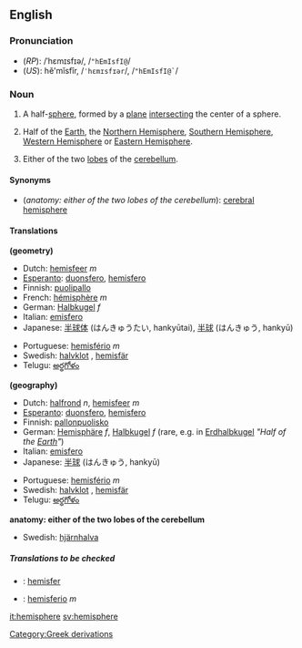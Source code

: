 ==English==

===Pronunciation===
*(''RP''): /ˈhɛmɪsfɪə/, /<tt>"hEmIsfI@</tt>/
*(''US''): hĕ'mĭsfîr, /<tt>ˈhɛmɪsfɪər</tt>/, /<tt>"hEmIsfI@`</tt>/

===Noun===
{{en-noun-reg}}
#<!--NHalfSphere-->{{geometry}} A half-[[sphere]], formed by a [[plane]] [[intersect]]ing the center of a sphere.
#<!--NHalfPlanet-->{{geography}} Half of the [[Earth]], the [[Northern Hemisphere]], [[Southern Hemisphere]], [[Western Hemisphere]] or [[Eastern Hemisphere]].
#<!--NHalfBrain-->{{anatomy}} Either of the two [[lobe]]s of the [[cerebellum]].

====Synonyms====
*(''anatomy: either of the two lobes of the cerebellum''): [[cerebral hemisphere]]

====Translations====

<!--NHalfSphere-->'''(geometry)'''
{{top}}
*Dutch: [[hemisfeer]] ''m''
*[[Esperanto]]: [[duonsfero]], [[hemisfero]]
*Finnish: [[puolipallo]]
*French: [[hémisphère]] ''m''
*German: [[Halbkugel]] ''f''
*Italian: [[emisfero]]
*Japanese: [[半球体]] (はんきゅうたい, hankyūtai), [[半球]] (はんきゅう, hankyū)
{{mid}}
*Portuguese: [[hemisfério]] ''m''
*Swedish: [[halvklot]] {{c}}, [[hemisfär]] {{c}}
*Telugu: [[అర్థగోళం]]
{{bottom}}

<!--NHalfPlanet-->'''(geography)'''
{{top}}
*Dutch: [[halfrond]] ''n'', [[hemisfeer]] ''m''
*[[Esperanto]]: [[duonsfero]], [[hemisfero]]
*Finnish: [[pallonpuolisko]]
*German: [[Hemisphäre]] ''f'', [[Halbkugel]] ''f'' (rare, e.g. in [[Erdhalbkugel]] ''"Half of the [[Earth]]"'')
*Italian: [[emisfero]]
*Japanese: [[半球]] (はんきゅう, hankyū)
{{mid}}
*Portuguese: [[hemisfério]] ''m''
*Swedish: [[halvklot]] {{c}}, [[hemisfär]] {{c}}
*Telugu: [[అర్థగోళం]]
{{bottom}}

<!--NHalfBrain-->'''anatomy: either of the two lobes of the cerebellum'''
{{top}}
{{mid}}
*Swedish: [[hjärnhalva]] {{c}}
{{bottom}}

=====Translations to be checked=====
<!--Remove this section once all of the translations below have been moved into the tables above.-->
{{checktrans}}

*{{ttbc|Indonesian}}: [[hemisfer]]
*{{ttbc|Spanish}}: [[hemisferio]] ''m''

[[it:hemisphere]]
[[sv:hemisphere]]
[[Category:Greek derivations]]